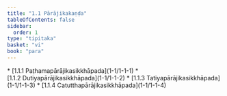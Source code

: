 ```yaml
---
title: "1.1 Pārājikakaṇḍa"
tableOfContents: false
sidebar:
  order: 1
type: "tipitaka"
basket: "vi"
book: "para"
---
```



<DynamicBreadcrumb />



<TableOfContents book="para" section="1.1">
* [1.1.1 Paṭhamapārājikasikkhāpada](1-1/1-1-1)
* [1.1.2 Dutiyapārājikasikkhāpada](1-1/1-1-2)
* [1.1.3 Tatiyapārājikasikkhāpada](1-1/1-1-3)
* [1.1.4 Catutthapārājikasikkhāpada](1-1/1-1-4)
</TableOfContents>